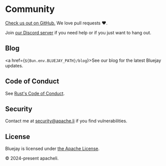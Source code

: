 
# Community

[Check us out on GitHub.](https://github.com/apacheli/bluejay) We love pull requests :heart:.

Join [our Discord server](https://apache.li/discord) if you need help or if you just want to hang out.

## Blog

<a href={`${Bun.env.BLUEJAY_PATH}/blog`}>See our blog for the latest Bluejay updates.</a>

## Code of Conduct

See [Rust's Code of Conduct](https://www.rust-lang.org/policies/code-of-conduct).

## Security

Contact me at security@apache.li if you find vulnerabilities.

## License

Bluejay is licensed under [the Apache License](https://github.com/apacheli/bluejay/blob/master/LICENSE.txt).

&copy; 2024-present apacheli.
